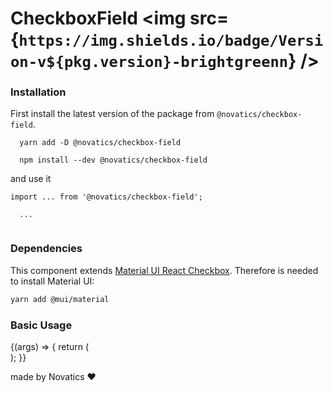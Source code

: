 
<Meta title="CheckboxField" component={CheckboxField} />

# CheckboxField <img src={`https://img.shields.io/badge/Version-v${pkg.version}-brightgreenn`} />

### Installation

First install the latest version of the package from `@novatics/checkbox-field`.

```shell
  yarn add -D @novatics/checkbox-field
```

```shell
  npm install --dev @novatics/checkbox-field
```

and use it

```tsx
import ... from '@novatics/checkbox-field';

  ...


```

### Dependencies

This component extends [Material UI React Checkbox](https://mui.com/material-ui/react-checkbox/). Therefore is needed to install Material UI:

```bash
yarn add @mui/material
```

### Basic Usage

<Canvas>
  <Story name="Basic Usage">
    {(args) => {
      return (
        <div style={{ display: 'flex', flexDirection: 'row' }}>
          <CheckboxField label="my checkbox" typography="bodySmall" {...args} />
          <CheckboxField
            label="my checkbox"
            typography="bodySmall"
            hint="Click me hint"
            {...args}
          />
          <CheckboxField
            label="my checkbox"
            typography="bodySmall"
            error
            {...args}
          />
          <CheckboxField
            label="my checkbox"
            typography="bodySmall"
            error="please fix this"
            {...args}
          />
        </div>
      );
    }}
  </Story>
</Canvas>

made by Novatics ❤
